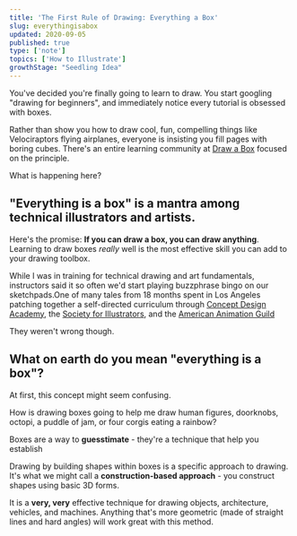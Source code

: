 ```yaml
---
title: 'The First Rule of Drawing: Everything a Box'
slug: everythingisabox
updated: 2020-09-05
published: true
type: ['note']
topics: ['How to Illustrate']
growthStage: "Seedling Idea"
---
```


You've decided you're finally going to learn to draw. You start googling "drawing for beginners", and immediately notice every tutorial is obsessed with boxes.

Rather than show you how to draw cool, fun, compelling things like Velociraptors flying airplanes, everyone is insisting you fill pages with boring cubes. There's an entire  learning community at [Draw a Box](https://drawabox.com/) focused on the principle.

What is happening here?

## "Everything is a box" is a mantra among technical illustrators and artists.

Here's the promise: **If you can draw a box, you can draw anything**. Learning to draw boxes _really_ well is the most effective skill you can add to your drawing toolbox.

While I was in training for technical drawing and art fundamentals, instructors said it so often we'd start playing buzzphrase bingo on our sketchpads.<Footnote idName={1}>One of many tales from 18 months spent in Los Angeles patching together a self-directed curriculum through [Concept Design Academy](http://conceptdesignacad.com/), the [Society for Illustrators](https://si-la.org/classes/), and the [American Animation Guild](https://animationguild.org/)</Footnote>

They weren't wrong though.

## What on earth do you mean "everything is a box"?

At first, this concept might seem confusing.

How is drawing boxes going to help me draw human figures, doorknobs, octopi, a puddle of jam, or four corgis eating a rainbow?

Boxes are a way to __guesstimate__ - they're a technique that help you establish

Drawing by building shapes within boxes is a specific approach to drawing. It's what we might call a **construction-based approach** - you construct shapes using basic 3D forms.

It is a __very, very__ effective technique for drawing objects, architecture, vehicles, and machines. Anything that's more geometric (made of straight lines and hard angles) will work great with this method.

